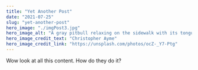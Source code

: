 ---
title: "Yet Another Post"
date: "2021-07-25"
slug: "yet-another-post"
hero_image: "./imgPost3.jpg"
hero_image_alt: "A gray pitbull relaxing on the sidewalk with its tongue hanging out"
hero_image_credit_text: "Christopher Ayme"
hero_image_credit_link: "https://unsplash.com/photos/ocZ-_Y7-Ptg"
---

Wow look at all this content. How do they do it?
